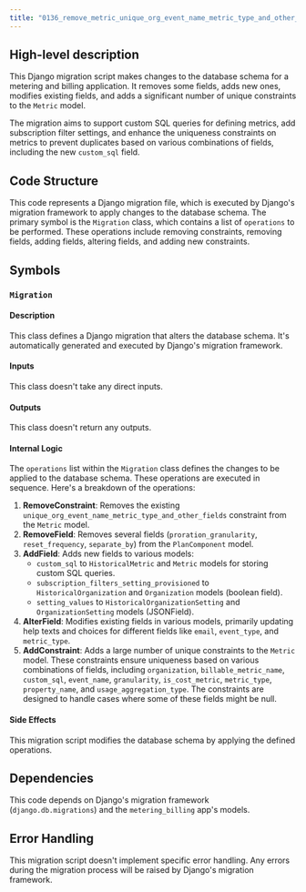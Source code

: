 ```yaml
---
title: "0136_remove_metric_unique_org_event_name_metric_type_and_other_fields_and_more.py"
---
```


## High-level description
This Django migration script makes changes to the database schema for a metering and billing application. It removes some fields, adds new ones, modifies existing fields, and adds a significant number of unique constraints to the `Metric` model. 

The migration aims to support custom SQL queries for defining metrics, add subscription filter settings, and enhance the uniqueness constraints on metrics to prevent duplicates based on various combinations of fields, including the new `custom_sql` field.

## Code Structure
This code represents a Django migration file, which is executed by Django's migration framework to apply changes to the database schema. The primary symbol is the `Migration` class, which contains a list of `operations` to be performed. These operations include removing constraints, removing fields, adding fields, altering fields, and adding new constraints.

## Symbols

### `Migration`
#### Description
This class defines a Django migration that alters the database schema. It's automatically generated and executed by Django's migration framework.

#### Inputs
This class doesn't take any direct inputs.

#### Outputs
This class doesn't return any outputs.

#### Internal Logic
The `operations` list within the `Migration` class defines the changes to be applied to the database schema. These operations are executed in sequence. Here's a breakdown of the operations:

1. **RemoveConstraint**: Removes the existing `unique_org_event_name_metric_type_and_other_fields` constraint from the `Metric` model.
2. **RemoveField**: Removes several fields (`proration_granularity`, `reset_frequency`, `separate_by`) from the `PlanComponent` model.
3. **AddField**: Adds new fields to various models:
    - `custom_sql` to `HistoricalMetric` and `Metric` models for storing custom SQL queries.
    - `subscription_filters_setting_provisioned` to `HistoricalOrganization` and `Organization` models (boolean field).
    - `setting_values` to `HistoricalOrganizationSetting` and `OrganizationSetting` models (JSONField).
4. **AlterField**: Modifies existing fields in various models, primarily updating help texts and choices for different fields like `email`, `event_type`, and `metric_type`.
5. **AddConstraint**: Adds a large number of unique constraints to the `Metric` model. These constraints ensure uniqueness based on various combinations of fields, including `organization`, `billable_metric_name`, `custom_sql`, `event_name`, `granularity`, `is_cost_metric`, `metric_type`, `property_name`, and `usage_aggregation_type`. The constraints are designed to handle cases where some of these fields might be null.

#### Side Effects
This migration script modifies the database schema by applying the defined operations.

## Dependencies
This code depends on Django's migration framework (`django.db.migrations`) and the `metering_billing` app's models.

## Error Handling
This migration script doesn't implement specific error handling. Any errors during the migration process will be raised by Django's migration framework.
